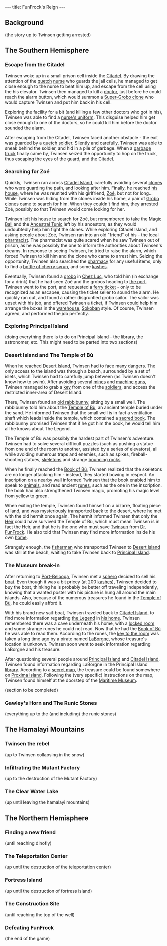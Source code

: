 ---
title: FunFrock's Reign
---

{{Quote|
Quote=Meanwhile, a young [[quetch]] named [[Twinsen]] has been having strange dreams...|
Character='''Little Big Adventure''' introduction}}

==Background==
(the story up to Twinsen getting arrested)

==The Southern Hemisphere==

===Escape from the Citadel===
{{Quote|
Quote=Stop squirming, prisoner Twinsen!|
Character=Nurse}}
Twinsen woke up in a small prison cell inside the [[Citadel]]. By drawing the attention of the [[quetch]] [[nurse]] who guards the jail cells, he managed to get close enough to the nurse to beat him up, and escape from the cell using the his elevator. Twinsen then managed to kill a [[doctor]], just before he could reach the alarm button, which would summon a [[Super-Grobo clone]] who would capture Twinsen and put him back in his cell.

Exploring the facility for a bit (and killing a few other doctors who got in his), Twinsen was able to find a [[nurse's uniform]]. This disguise helped him get close enough to one of the doctors, so he could kill him before the doctor sounded the alarm.

After escaping from the Citadel, Twinsen faced another obstacle - the exit was guarded by a [[quetch soldier]]. Silently and carefully, Twinsen was able to sneak behind the soldier, and hid in a pile of garbage. When a [[garbage truck]] finally came by, Twinsen seized the opportunity to hop on the truck, thus escaping the eyes of the guard, and the Citadel.

===Searching for Zoé===
{{Quote|
Quote=I'm looking for a young girl. She is being escorted by two groboclones.|
Character=Twinsen}}
Quickly, Twinsen ran across [[Citadel Island]], carefully avoiding several [[clones]] who were guarding the path, and looking after him. Finally, he reached [[Twinsen's house|his house]], where he was reunited with his girlfriend, [[Zoé]], but not for long... While Twinsen was hiding from the clones inside his home, a pair of [[Grobo clone]]s came to search for him. When they couldn't find him, they arrested Zoé, possibly so that Twinsen would come looking for her.

Twinsen left his house to search for Zoé, but remembered to take the [[Magic Ball]] and the [[Ancestral Tunic]] left by his ancestors, as they would undoubtedly help him fight the clones. While exploring Citadel Island, and asking people about Zoé, Twinsen ran into an old "friend" of his - the local [[Pharmacist (Quetch)|pharmacist]]. The pharmacist was quite scared when he saw Twinsen out of prison, as he was possibly the one to inform the authorities about Twinsen's dreams. In response to seeing Twinsen, he tried to raise the alarm, which forced Twinsen to kill him and the clone who came to arrest him. Seizing the opportunity, Twinsen also searched the [[pharmacy]] for any useful items, only to find a [[bottle of cherry syrup]], and some [[kashes]]. 

Eventually, Twinsen found a [[grobo]] in [[Chez Luc]], who told him (in exchange for a drink) that he had seen Zoé and the grobos heading to [[Citadel Island Harbour|the port]]. Twinsen went to the port, and requested a [[ferry ticket]] - only to be recognized as an escapee, causing the ticket seller to sound the alarm. He quickly ran out, and found a rather disgruntled grobo sailor. The sailor was upset with his job, and offered Twinsen a ticket, if Twinsen could help him arrange the boxes in the [[warehouse]], [[wikipedia:Sokoban|Sokoban]] style. Of course, Twinsen agreed, and performed the job perfectly.

===Exploring Principal Island===
(doing everything there is to do on Principal Island - the library, the astronomer, etc. This might need to be parted into two sections)

===Desert Island and The Temple of Bù===
{{Quote|
Quote=The secret of [[The Legend]] can still be learned somewhere in the [[White Leaf Desert]].|
Character=A book in the [[library]] at [[Principal Island]]}}
When he reached [[Desert Island]], Twinsen had to face many dangers. The only access to the island was through a beach, surrounded by a set of islets, which Twinsen had to carefully jump between (as Twinsen doesn't know how to swim). After avoiding several [[mines]] and [[machine gun]]s, Twinsen managed to grab a [[key]] from one of the [[Terrain soldier|soldier]]s, and access the restricted inner-area of Desert Island.

There, Twinsen found an [[old rabbibunny]], sitting by a small well. The rabbibunny told him about the [[Temple of Bù]], an ancient temple buried under the sand. He informed Twinsen that the small well is in fact a ventilation shaft which leads inside the temple, which contained a [[Book of Bù|sacred book]]. The rabbibunny promised Twinsen that if he got him the book, he would tell him all he knows about The Legend.

The Temple of Bù was possibly the hardest part of Twinsen's adventure. Twinsen had to solve several difficult puzzles (such as pushing a statue from one end of the room to another, assisted by a series of elevators), all while avoiding numerous traps and enemies, such as spikes, fireball-shooting statues, [[skeleton]]s and strange [[bouncing rock]]s.

When he finally reached the [[Book of Bù]], Twinsen realized that the skeletons are no longer attacking him - instead, they started bowing in respect. An inscription on a nearby wall informed Twinsen that the book enabled him to speak to [[animals]], and read ancient [[runes]], such as the one in the inscription. The book had also strengthened Twinsen magic, promoting his magic level from yellow to green.

When exiting the temple, Twinsen found himself on a bizarre, floating piece of land, and was mysteriously transported back to the desert, where he met with the old hermit once again. The hermit informed Twinsen that only the [[Heir]] could have survived the Temple of Bù, which must mean Twinsen is in fact the Heir, and that he is the one who must save [[Twinsun]] from [[Dr. FunFrock]]. 
He also told that Twinsen may find more information inside his own [[Twinsen's house|home]].{{Mbnquote|id=229}}

Strangely enough, the [[fisherman]] who transported Twinsen to [[Desert Island]] was still at the beach, waiting to take Twinsen back to [[Principal Island]].

===The Museum break-in===
{{Quote|
Quote=[[the Heir's room|This room]] contains information and weapons that were amassed for generations to help the Heir who will, one day, be chosen from our descendants. The [[Key to the Heir's room|key]] to the room was passed down from generation to generation, but our ancestor [[Hégésippe]] was the last family member to retain the key. He was attacked and killed by the ruthless pirate [[LeBorgne]] during a sea voyage. Nobody knows where [[Leborgne's treasure]], which undoubtedly contains the golden key to the room, is today.|
Character=[[runes]] outside [[the Heir's room]]}}

After returning to [[Port-Belooga]], Twinsen met a [[sphero]] decided to sell his [[Catamaran|boat]]. Even though it was a bit pricey (at 200 [[kashes]]), Twinsen decided to buy the boat, thinking he is probably be better off traveling independently, knowing that a wanted poster with his picture is hung all around the main islands. Also, because of the numerous treasures he found in the [[Temple of Bù]], he could easily afford it.

With his brand new sail-boat, Twinsen traveled back to [[Citadel Island]], to find more information regarding [[the Legend]] in [[Twinsen's house|his home]]. Twinsen remembered there was a cave underneath his home, with a [[the Heir's room|locked room]] and some strange runes he could not read. Now that he had the [[Book of Bù]] he was able to read them. According to the runes, the [[Key to the Heir's room|key to the room]] was taken a long time ago by a pirate named [[LaBorgne]], whose treasure's location is unknown. Twinsen soon went to seek information regarding LaBorgne and his treasure.

After questioning several people around [[Principal Island]] and [[Citadel Island]], Twinsen found information regarding LaBorgne in the Principal Island [[library]]. According to a [[secret map of LaBorgne's treasure|secret map]], the treasure could be found somewhere on [[Proxima Island]]. Following the (very specific) instructions on the map, Twinsen found himself at the doorstep of the [[Maritime Museum]].

(section to be completed)

===Gawley's Horn and The Runic Stones===
(everything up to the (and including) the runic stones)

==The Hamalayi Mountains==

===Twinsen the rebel===
(up to Twinsen collapsing in the snow)

===Infiltrating the Mutant Factory===
(up to the destruction of the Mutant Factory)

===The Clear Water Lake===
(up until leaving the hamalayi mountains)

==The Northern Hemisphere==

===Finding a new friend===
(until reaching dinofly)

===The Teleportation Center===
(up until the destruction of the teleportation center)

===Fortress Island===
(up until the destruction of fortress island)

===The Construction Site===
(until reaching the top of the well)

===Defeating FunFrock===
(the end of the game)


{{stub}}
